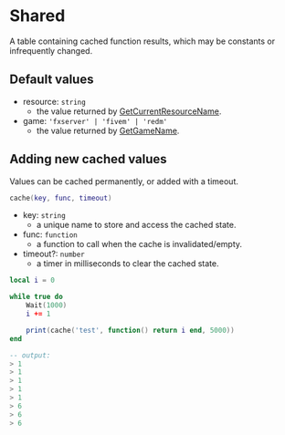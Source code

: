 # Shared

A table containing cached function results, which may be constants or infrequently changed.

## Default values

- resource: `string`
  - the value returned by [GetCurrentResourceName](https://docs.fivem.net/natives/?_0xE5E9EBBB).
- game: `'fxserver' | 'fivem' | 'redm'`
  - the value returned by [GetGameName](https://docs.fivem.net/natives/?_0xE8EAA18B).

## Adding new cached values

Values can be cached permanently, or added with a timeout.

```lua
cache(key, func, timeout)
```

- key: `string`
  - a unique name to store and access the cached state.
- func: `function`
  - a function to call when the cache is invalidated/empty.
- timeout?: `number`
  - a timer in milliseconds to clear the cached state.

```lua
local i = 0

while true do
    Wait(1000)
    i += 1

    print(cache('test', function() return i end, 5000))
end

-- output:
> 1
> 1
> 1
> 1
> 1
> 6
> 6
> 6
```

